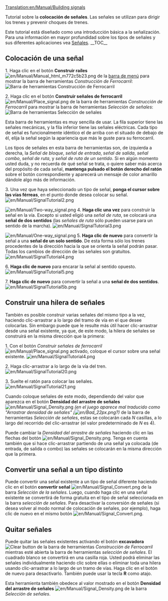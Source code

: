 [[Translation:en/Manual/Building signals]]

{{es/Manual/Tutorial/Tutorial}}

Tutorial sobre la '''colocación de señales'''. Las señales se utilizan para dirigir los trenes y prevenir choques de trenes.

Este tutorial está diseñado como una introducción básica a la señalización. Para una información en mayor profundidad sobre los tipos de señales y sus diferentes aplicaciones vea [[es/Manual/Señales|Señales]].
__TOC__

== Colocación de una señal ==

1. Haga clic en el botón '''Construir raíles''' [[File:en/Manual/Manual html m772c5b23.png]] de la [[en/Es/Interfaz del juego#barra-de-menu|barra de menú]] para mostrar la barra de herramientas ''Construcción de Ferrocarril'':
[[File:en/Manual/Railroad Construction.png|none|frame|Barra de herramientas Construcción de Ferrocarril]]

2. Haga clic en el botón '''Construir señales de ferrocarril''' [[File:en/Manual/Place signal.png]] de la barra de herramientas ''Construcción de Ferrocarril'' para mostrar la barra de herramientas ''Selección de señales'':
[[File:en/Manual/Signal Selection.png|none|frame|Barra de herramientas Selección de señales]]

Esta barra de herramientas es muy sencilla de usar. La fila superior tiene las señales mecánicas, y la fila inferior tiene las señales eléctricas. Cada tipo de señal es funcionalmente idéntico el de arriba con el situado de debajo de él, elija la señal según la apariencia que más le guste para su ferrocarril.

Los tipos de señales en esta barra de herramientas son, de izquierda a derecha, la ''Señal de bloque'', ''señal de entrada'', ''señal de salida'', ''señal combo'', ''señal de ruta'', y ''señal de ruta de un sentido''. Si en algún momento usted duda, y no recuerda de qué señal se trata, o quiere saber más acerca del propósito de cada señal, '''mantenga pulsado el botón derecho del ratón''' sobre el botón correspondiente y aparecerá un mensaje de color amarillo dándole algo más de información.

3. Una vez que haya seleccionado un tipo de señal, '''ponga el cursor sobre las vías férreas''', en el punto donde desea colocar su señal.
[[File:en/Manual/SignalTutorial2.png|none|frame]]

[[File:en/Manual/Two-way signal.png|frame|right]]
4. '''Haga clic una vez''' para construir la señal en la vía. Excepto si usted eligió una ''señal de ruta'', se colocará una '''señal de dos sentidos''' (las ''señales de ruta'' sólo pueden usarse para un sentido de la marcha).
[[File:en/Manual/SignalTutorial3.png|none|frame]]

[[File:en/Manual/One-way signal.png|frame|right]]
5. '''Haga clic de nuevo''' para convertir la señal a una '''señal de un solo sentido'''. De esta forma sólo los trenes procedentes de la dirección hacia la que se orienta la señal podrán pasar. Todas los cambios de dirección de las señales son gratuitos.
[[File:en/Manual/SignalTutorial4.png|none|frame]]

6. '''Haga clic de nuevo''' para encarar la señal al sentido opuesto.
[[File:en/Manual/SignalTutorial5.png|none|frame]]

7. '''Haga clic de nuevo''' para convertir la señal a una '''señal de dos sentidos'''.
[[File:en/Manual/SignalTutorial5b.png|none|frame]]

== Construir una hilera de señales ==
También es posible construir varias señales del mismo tipo a la vez, haciendo clic-arrastrar a lo largo del tramo de vía en el que desee colocarlas. Sin embargo puede que le resulte más útil hacer clic-arrastrar desde una señal existente, ya que, de este modo, la hilera de señales se construirá en la misma dirección que la primera:

1. Con el botón ''Construir señales de ferrocarril'' [[File:en/Manual/Place signal.png]] activado, coloque el cursor sobre una señal existente.
[[File:en/Manual/SignalTutorial4.png|none|frame]]

2. Haga clic-arrastrar a lo largo de la vía del tren.
[[File:en/Manual/SignalTutorial20.png|none|frame]]

3. Suelte el ratón para colocar las señales.
[[File:en/Manual/SignalTutorial21.png|none|frame]]

Cuando coloque señales de este modo, dependiendo del valor que aparezca en el botón '''Densidad del arrastre de señales''' [[File:en/Manual/Signal Density.png]] ''(en el juego aparece mal traducido como "Arrastrar densidad de señales" ¡[[File:en/Bad 22px.png]]?)'' de la barra de herramientas ''Selección de señales'', estas se colocarán cada ''N'' casillas, a lo largo del recorrido del clic-arrastrar (el valor predeterminado de ''N'' es 4).

Puede cambiar la ''Densidad del arrastre de señales'' haciendo clic en las flechas del botón [[File:en/Manual/Signal Density.png]]. Tenga en cuenta también que si hace clic-arrastrar partiendo de una señal ya colocada (de entrada, de salida o combo) las señales se colocarán en la misma dirección que la primera.

== Convertir una señal a un tipo distinto ==
Puede convertir una señal existente a un tipo de señal diferente haciendo clic en el botón '''convertir señal''' [[File:en/Manual/Signal Convert.png]] de la barra ''Selección de la señales''. Luego, cuando haga clic en una señal existente se convertirá de forma gratuita en el tipo de señal seleccionada en la barra ''selección de señales''. Para desactivar la conversión de señales (si desea volver al modo normal de colocación de señales, por ejemplo), haga clic de nuevo en el mismo botón [[File:en/Manual/Signal Convert.png]].

== Quitar señales ==
Puede quitar las señales existentes activando el botón '''excavadora''' [[File:en/Manual/Toggle clear active.png|Clear button]] de la barra de herramientas ''Construcción de Ferrocarril'' mientras esté abierta la barra de herramientas ''selección de señales''. El cuadrado blanco se convertirá en una casilla roja. Usted podrá eliminar las señales individualmente haciendo clic sobre ellas o eliminar toda una hilera usando clic-arrastrar a lo largo de un tramo de vías. Haga clic en el botón de nuevo para desactivarlo. También puede usar la tecla '''R''' como atajo.

Esta herramienta también obedece al valor mostrado en el botón '''Densidad del arrastre de señales''' [[File:en/Manual/Signal Density.png]] de la barra ''Selección de señales''.
